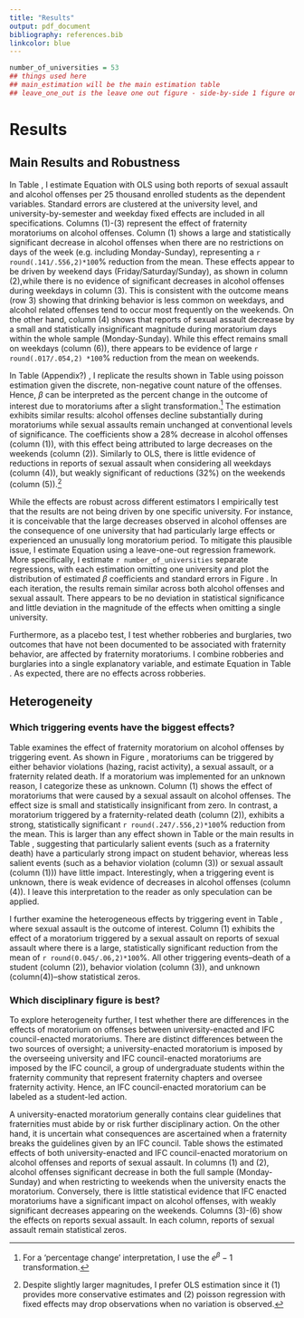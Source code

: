 ```yaml
---
title: "Results"
output: pdf_document
bibliography: references.bib
linkcolor: blue
---
```

```r
number_of_universities = 53
## things used here
## main_estimation will be the main estimation table
## leave_one_out is the leave one out figure - side-by-side 1 figure only. 
```


# Results

## Main Results and Robustness

In Table \ref{main_estimation}, I estimate Equation \ref{main_model} with OLS using both reports of sexual assault and alcohol offenses per 25 thousand enrolled students as the dependent variables. Standard errors are clustered at the university level, and university-by-semester and weekday fixed effects are included in all specifications. Columns (1)-(3) represent the effect of fraternity moratoriums  on alcohol offenses. Column (1) shows a large and statistically significant decrease in alcohol offenses when there are no restrictions on days of the week  (e.g. including Monday-Sunday), representing a `r round(.141/.556,2)*100`% reduction from the mean. These effects appear to be driven by weekend days (Friday/Saturday/Sunday), as shown in column (2),while there is no evidence of significant decreases in alcohol offenses during weekdays in column (3). This is consistent with the outcome means (row 3) showing that drinking behavior is less common on weekdays, and alcohol related offenses tend to occur most frequently on the weekends. On the other hand, column (4) shows that reports of sexual assault decrease by a small and statistically insignificant magnitude during moratorium days within the whole sample (Monday-Sunday). While this effect remains small on weekdays (column (6)), there appears to be evidence of large `r round(.017/.054,2) *100`% reduction from the mean on weekends.

In Table (Appendix?) \ref{poisson_estimation}, I replicate the results shown in Table \ref{main_estimation} using poisson estimation given the discrete, non-negative count nature of the offenses. Hence, $\beta$ can be interpreted as the percent change in the outcome of interest due to moratoriums after a slight transformation.^[For a 'percentage change' interpretation, I use the $e^\beta-1$ transformation.] The estimation exhibits similar results: alcohol offenses decline substantially during moratoriums while sexual assaults remain unchanged at conventional levels of significance. The coefficients show a 28% decrease in alcohol offenses (column (1)), with this effect being attributed to large decreases on the weekends (column (2)). Similarly to OLS, there is little evidence of reductions in reports of sexual assault when considering all weekdays (column (4)), but weakly significant of reductions (32%) on the weekends (column (5)).^[Despite slightly larger magnitudes, I prefer OLS estimation since it (1) provides more conservative estimates and (2) poisson regression with fixed effects may drop observations when no variation is observed.]

While the effects are robust across different estimators I empirically test that the results are not being driven by one specific university. For instance, it is conceivable that the large decreases observed in alcohol offenses are the consequence of one university that had particularly large effects or experienced an unusually long moratorium period. To mitigate this plausible issue, I estimate Equation \ref{main_model} using a leave-one-out regression framework. More specifically, I estimate `r number_of_universities` separate regressions, with each estimation omitting one university and plot the distribution of estimated $\beta$ coefficients and standard errors in Figure \ref{leave_one_out}. In each iteration, the results remain similar across both alcohol offenses and sexual assault. There appears to be no deviation in statistical significance and little deviation in the magnitude of the effects when omitting a single university.

Furthermore, as a placebo test, I test whether robberies and burglaries, two outcomes that have not been documented to be associated with fraternity behavior, are affected by fraternity moratoriums. I combine robberies and burglaries into a single explanatory variable, and estimate Equation \ref{main_model} in Table \ref{robbery}. As expected, there are no effects across robberies.

## Heterogeneity

### Which triggering events have the biggest effects?

Table \ref{trigger_effect_alc} examines the effect of fraternity moratorium on alcohol offenses by triggering event. As shown in Figure \ref{trigger_plot}, moratoriums can be triggered by either behavior violations (hazing, racist activity), a sexual assault, or a fraternity related death. If a moratorium was implemented for an unknown reason, I categorize these as unknown. Column (1) shows the effect of moratoriums that were caused by a sexual assault on alcohol offenses. The effect size is small and statistically insignificant from zero. In contrast, a moratorium triggered by a fraternity-related death (column (2)), exhibits a strong, statistically significant `r round(.247/.556,2)*100`% reduction from the mean. This is larger than any effect shown in Table \ref{trigger_effect_alc} or the main results in Table \ref{main_estimation}, suggesting that particularly salient events (such as a fraternity death) have a particularly strong impact on student behavior, whereas less salient events (such as a behavior violation (column (3)) or sexual assault (column (1))) have little impact. Interestingly, when a triggering event is unknown, there is weak evidence of decreases in alcohol offenses (column (4)). I leave this interpretation to the reader as only speculation can be applied.

I further examine the heterogeneous effects by triggering event in Table \ref{trigger_effect_sex}, where sexual assault is the outcome of interest. Column (1) exhibits the effect of a moratorium triggered by a sexual assault on reports of sexual assault where there is a large, statistically significant reduction from the mean of `r round(0.045/.06,2)*100`%. All other triggering events--death of a student (column (2)), behavior violation (column (3)), and unknown (column(4))--show statistical zeros. 


### Which disciplinary figure is best?

To explore heterogeneity further, I test whether there are differences in the effects of moratorium on offenses between university-enacted  and IFC council-enacted moratoriums. There are distinct differences between the two sources of oversight; a university-enacted moratorium is imposed by the overseeing university and IFC council-enacted moratoriums are imposed by the IFC council, a group of undergraduate students within the fraternity community that represent fraternity chapters and oversee fraternity activity. Hence, an IFC council-enacted moratorium can be labeled as a student-led action. 

A university-enacted moratorium generally contains clear guidelines that fraternities must abide by or risk further disciplinary action. On the other hand, it is uncertain what consequences are ascertained when a fraternity breaks the guidelines given by an IFC council. Table \ref{uni_enacted} shows the estimated effects of both university-enacted and IFC council-enacted moratorium on alcohol offenses and reports of sexual assault. In columns (1) and (2), alcohol offenses significant decrease in both the full sample (Monday-Sunday) and when restricting to weekends when the university enacts the moratorium. Conversely, there is little statistical evidence that IFC enacted moratoriums have a significant impact on alcohol offenses, with weakly significant decreases appearing on the weekends. Columns (3)-(6) show the effects on reports sexual assault. In each column, reports of sexual assault remain statistical zeros. 

